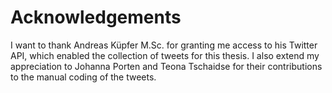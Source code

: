 # Acknowledgements {-}

I want to thank Andreas Küpfer M.Sc. for granting me access to his Twitter API,
which enabled the collection of tweets for this thesis. I also extend my 
appreciation to Johanna Porten and Teona Tschaidse for their contributions to the manual coding of the tweets.